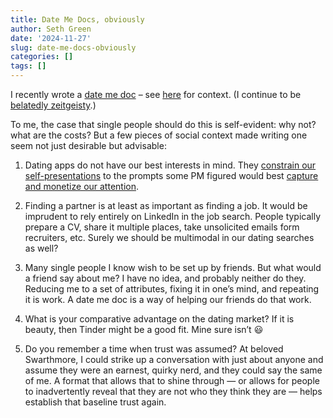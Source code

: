 ```yaml
---
title: Date Me Docs, obviously
author: Seth Green
date: '2024-11-27'
slug: date-me-docs-obviously
categories: []
tags: []
---
```


I recently wrote a [date me doc](https://docs.google.com/document/d/1zyQGt7hMgV3iKj8vKlPMgS1ese2L3-ACGZixJAT0re0/edit?tab=t.0#heading=h.778fyscdi0hf) -- see [here](https://www.nytimes.com/2023/08/02/style/date-me-docs.html) for context. (I continue to be [belatedly zeitgeisty](https://setharielgreen.com/blog/i-ve-been-zeitgeisty-lately/).)

To me, the case that single people should do this is self-evident: why not? what are the costs? But a few pieces of social context made writing one seem not just desirable but advisable:

1.  Dating apps do not have our best interests in mind. They [constrain our self-presentations](https://www.nybooks.com/articles/2010/11/25/generation-why/?srsltid=AfmBOorbb1cblet88L1FKWm2wTV7h9ucUhXDrW1y06a-rrDeK_j4a7Op) to the prompts some PM figured would best [capture and monetize our attention](https://www.goodreads.com/book/show/57933306-stolen-focus).

2.  Finding a partner is at least as important as finding a job. It would be imprudent to rely entirely on LinkedIn in the job search. People typically prepare a CV, share it multiple places, take unsolicited emails form recruiters, etc. Surely we should be multimodal in our dating searches as well?

3.  Many single people I know wish to be set up by friends. But what would a friend say about me? I have no idea, and probably neither do they. Reducing me to a set of attributes, fixing it in one's mind, and repeating it is work. A date me doc is a way of helping our friends do that work.

4.  What is your comparative advantage on the dating market? If it is beauty, then Tinder might be a good fit. Mine sure isn't 😃

5.  Do you remember a time when trust was assumed? At beloved Swarthmore, I could strike up a conversation with just about anyone and assume they were an earnest, quirky nerd, and they could say the same of me. A format that allows that to shine through — or allows for people to inadvertently reveal that they are not who they think they are — helps establish that baseline trust again.
